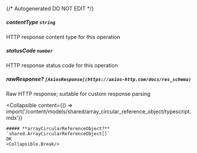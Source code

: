 {/* Autogenerated DO NOT EDIT  */}

##### **contentType** `string`
HTTP response content type for this operation

##### **statusCode** `number`
HTTP response status code for this operation

##### **rawResponse?** `[AxiosResponse](https://axios-http.com/docs/res_schema)`
Raw HTTP response; suitable for custom response parsing

<Collapsible
    content={() => import('/content/models/shared/array_circular_reference_object/typescript.mdx')}
>
    ##### **arrayCircularReferenceObject?** `shared.ArrayCircularReferenceObject[]`
    OK
    <Collapsible.Break/>
</Collapsible>

